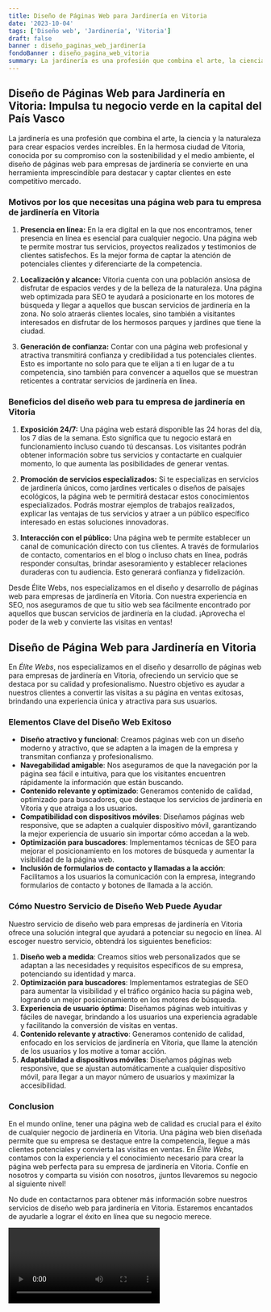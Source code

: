 ```yaml
---
title: Diseño de Páginas Web para Jardinería en Vitoria
date: '2023-10-04'
tags: ['Diseño web', 'Jardinería', 'Vitoria']
draft: false
banner : diseño_paginas_web_jardinería
fondoBanner : diseño_pagina_web_vitoria
summary: La jardinería es una profesión que combina el arte, la ciencia y la naturaleza para crear espacios verdes increíbles. En la hermosa ciudad de Vitoria, conocida por su compromiso con la sostenibilidad y el medio ambiente, el diseño de páginas web para empresas de jardinería se convierte en una herramienta imprescindible para destacar y captar clientes en este competitivo mercado.
---
```


## **Diseño de Páginas Web para Jardinería en Vitoria: Impulsa tu negocio verde en la capital del País Vasco**

La jardinería es una profesión que combina el arte, la ciencia y la naturaleza para crear espacios verdes increíbles. En la hermosa ciudad de Vitoria, conocida por su compromiso con la sostenibilidad y el medio ambiente, el diseño de páginas web para empresas de jardinería se convierte en una herramienta imprescindible para destacar y captar clientes en este competitivo mercado.

### **Motivos por los que necesitas una página web para tu empresa de jardinería en Vitoria**

1. **Presencia en línea:**
En la era digital en la que nos encontramos, tener presencia en línea es esencial para cualquier negocio. Una página web te permite mostrar tus servicios, proyectos realizados y testimonios de clientes satisfechos. Es la mejor forma de captar la atención de potenciales clientes y diferenciarte de la competencia.

2. **Localización y alcance:**
Vitoria cuenta con una población ansiosa de disfrutar de espacios verdes y de la belleza de la naturaleza. Una página web optimizada para SEO te ayudará a posicionarte en los motores de búsqueda y llegar a aquellos que buscan servicios de jardinería en la zona. No solo atraerás clientes locales, sino también a visitantes interesados en disfrutar de los hermosos parques y jardines que tiene la ciudad.

3. **Generación de confianza:**
Contar con una página web profesional y atractiva transmitirá confianza y credibilidad a tus potenciales clientes. Esto es importante no solo para que te elijan a ti en lugar de a tu competencia, sino también para convencer a aquellos que se muestran reticentes a contratar servicios de jardinería en línea.

### **Beneficios del diseño web para tu empresa de jardinería en Vitoria**

1. **Exposición 24/7:**
Una página web estará disponible las 24 horas del día, los 7 días de la semana. Esto significa que tu negocio estará en funcionamiento incluso cuando tú descansas. Los visitantes podrán obtener información sobre tus servicios y contactarte en cualquier momento, lo que aumenta las posibilidades de generar ventas.

2. **Promoción de servicios especializados:**
Si te especializas en servicios de jardinería únicos, como jardines verticales o diseños de paisajes ecológicos, la página web te permitirá destacar estos conocimientos especializados. Podrás mostrar ejemplos de trabajos realizados, explicar las ventajas de tus servicios y atraer a un público específico interesado en estas soluciones innovadoras.

3. **Interacción con el público:**
Una página web te permite establecer un canal de comunicación directo con tus clientes. A través de formularios de contacto, comentarios en el blog o incluso chats en línea, podrás responder consultas, brindar asesoramiento y establecer relaciones duraderas con tu audiencia. Esto generará confianza y fidelización.

Desde Élite Webs, nos especializamos en el diseño y desarrollo de páginas web para empresas de jardinería en Vitoria. Con nuestra experiencia en SEO, nos aseguramos de que tu sitio web sea fácilmente encontrado por aquellos que buscan servicios de jardinería en la ciudad. ¡Aprovecha el poder de la web y convierte las visitas en ventas!

<GifSeo />

<Cta />

## Diseño de Página Web para Jardinería en Vitoria

En *Élite Webs*, nos especializamos en el diseño y desarrollo de páginas web para empresas de jardinería en Vitoria, ofreciendo un servicio que se destaca por su calidad y profesionalismo. Nuestro objetivo es ayudar a nuestros clientes a convertir las visitas a su página en ventas exitosas, brindando una experiencia única y atractiva para sus usuarios.

### Elementos Clave del Diseño Web Exitoso

- **Diseño atractivo y funcional**: Creamos páginas web con un diseño moderno y atractivo, que se adapten a la imagen de la empresa y transmitan confianza y profesionalismo.
- **Navegabilidad amigable**: Nos aseguramos de que la navegación por la página sea fácil e intuitiva, para que los visitantes encuentren rápidamente la información que están buscando.
- **Contenido relevante y optimizado**: Generamos contenido de calidad, optimizado para buscadores, que destaque los servicios de jardinería en Vitoria y que atraiga a los usuarios.
- **Compatibilidad con dispositivos móviles**: Diseñamos páginas web responsive, que se adapten a cualquier dispositivo móvil, garantizando la mejor experiencia de usuario sin importar cómo accedan a la web.
- **Optimización para buscadores**: Implementamos técnicas de SEO para mejorar el posicionamiento en los motores de búsqueda y aumentar la visibilidad de la página web.
- **Inclusión de formularios de contacto y llamadas a la acción**: Facilitamos a los usuarios la comunicación con la empresa, integrando formularios de contacto y botones de llamada a la acción.

### Cómo Nuestro Servicio de Diseño Web Puede Ayudar

Nuestro servicio de diseño web para empresas de jardinería en Vitoria ofrece una solución integral que ayudará a potenciar su negocio en línea. Al escoger nuestro servicio, obtendrá los siguientes beneficios:

1. **Diseño web a medida**: Creamos sitios web personalizados que se adaptan a las necesidades y requisitos específicos de su empresa, potenciando su identidad y marca.
2. **Optimización para buscadores**: Implementamos estrategias de SEO para aumentar la visibilidad y el tráfico orgánico hacia su página web, logrando un mejor posicionamiento en los motores de búsqueda.
3. **Experiencia de usuario óptima**: Diseñamos páginas web intuitivas y fáciles de navegar, brindando a los usuarios una experiencia agradable y facilitando la conversión de visitas en ventas.
4. **Contenido relevante y atractivo**: Generamos contenido de calidad, enfocado en los servicios de jardinería en Vitoria, que llame la atención de los usuarios y los motive a tomar acción.
5. **Adaptabilidad a dispositivos móviles**: Diseñamos páginas web responsive, que se ajustan automáticamente a cualquier dispositivo móvil, para llegar a un mayor número de usuarios y maximizar la accesibilidad.

### Conclusion

En el mundo online, tener una página web de calidad es crucial para el éxito de cualquier negocio de jardinería en Vitoria. Una página web bien diseñada permite que su empresa se destaque entre la competencia, llegue a más clientes potenciales y convierta las visitas en ventas. En *Élite Webs*, contamos con la experiencia y el conocimiento necesario para crear la página web perfecta para su empresa de jardinería en Vitoria. Confíe en nosotros y comparta su visión con nosotros, ¡juntos llevaremos su negocio al siguiente nivel!

No dude en contactarnos para obtener más información sobre nuestros servicios de diseño web para jardinería en Vitoria. Estaremos encantados de ayudarle a lograr el éxito en línea que su negocio merece.

<Video />

<CtaBot job='Jardinería' city='Vitoria'/>

<Gmaps query='Vitoria+españa+maps' />
